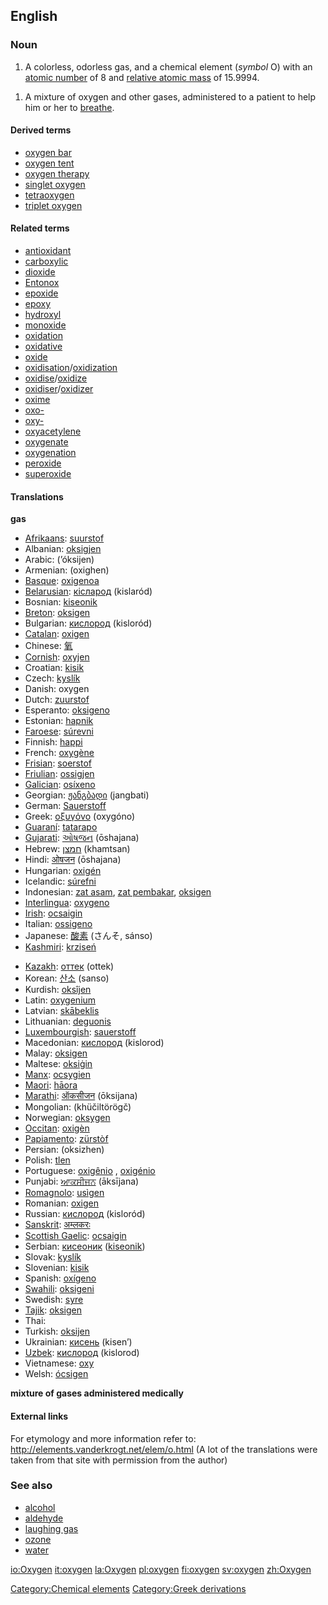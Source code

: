 ==English==
{{elements|O|nitrogen|N|fluorine|F}}
=== Noun ===
{{en-noun-unc}}
{{wikipedia}}

# A colorless, odorless gas, and a chemical element (''symbol'' O) with an [[atomic number]] of 8 and [[relative atomic mass]] of 15.9994.
<!--Too fine a meaning?: # An atom of the same.-->
#{{medicine}} A mixture of oxygen and other gases, administered to a patient to help him or her to [[breathe]].

====Derived terms====
*[[oxygen bar]]
*[[oxygen tent]]
*[[oxygen therapy]]
*[[singlet oxygen]]
*[[tetraoxygen]]
*[[triplet oxygen]]

====Related terms====
*[[antioxidant]]
*[[carboxylic]]
*[[dioxide]]
*[[Entonox]]
*[[epoxide]]
*[[epoxy]]
*[[hydroxyl]]
*[[monoxide]]
*[[oxidation]]
*[[oxidative]]
*[[oxide]]
*[[oxidisation]]/[[oxidization]]
*[[oxidise]]/[[oxidize]]
*[[oxidiser]]/[[oxidizer]]
*[[oxime]]
*[[oxo-]]
*[[oxy-]]
*[[oxyacetylene]]
*[[oxygenate]]
*[[oxygenation]]
*[[peroxide]]
*[[superoxide]]

==== Translations ====

'''gas'''
{{top}}
*[[Afrikaans]]: [[suurstof]]
*Albanian: [[oksigjen]]
*Arabic: {{ARchar|[[أكسجين]]}} (’óksijen) {{m}}
*Armenian: (oxighen)
*[[Basque]]: [[oxigenoa]]
*[[Belarusian]]: [[кiсларод]] (kislaród) {{m}}
*Bosnian: [[kiseonik]]
*[[Breton]]: [[oksigen]] {{m}}
*Bulgarian: [[кислород]] (kisloród) {{m}}
*[[Catalan]]: [[oxigen]] {{m}}
*Chinese: [[氧]]
*[[Cornish]]: [[oxyjen]]
*Croatian: [[kisik]]
*Czech: [[kyslík]]
*Danish: oxygen
*Dutch: [[zuurstof]] {{f}}
*Esperanto: [[oksigeno]]
*Estonian: [[hapnik]]
*[[Faroese]]: [[súrevni]]
*Finnish: [[happi]]
*French: [[oxygène]] {{m}}
*[[Frisian]]: [[soerstof]]
*[[Friulian]]: [[ossigjen]]
*[[Galician]]: [[osíxeno]]
*Georgian: [[ჟანგბადი]] (jangbati)
*German: [[Sauerstoff]] {{m}}
*Greek: [[οξυγόνο]] (oxygóno) {{n}}
*[[Guaraní]]: [[tatarapo]]
*[[Gujarati]]: [[ઓષજન]] (ōshajana)
*Hebrew: [[חמצן]] (khamtsan)
*Hindi: [[ओषजन]] (ōshajana)
*Hungarian: [[oxigén]]
*Icelandic: [[súrefni]]
*Indonesian: [[zat asam]], [[zat pembakar]], [[oksigen]]
*[[Interlingua]]: [[oxygeno]]
*[[Irish]]: [[ocsaigin]]
*Italian: [[ossigeno]] {{m}}
*Japanese: [[酸素]] (さんそ, sánso)
*[[Kashmiri]]: [[krziseń]]
{{mid}}
*[[Kazakh]]: [[оттек]] (ottek)
*Korean: [[산소]] (sanso)
*Kurdish: [[oksîjen]]
*Latin: [[oxygenium]]
*Latvian: [[skābeklis]]
*Lithuanian: [[deguonis]]
*[[Luxembourgish]]: [[sauerstoff]]
*Macedonian: [[кислород]] (kislorod)
*Malay: [[oksigen]]
*Maltese: [[oksiġin]]
*[[Manx]]: [[ocsygien]]
*[[Maori]]: [[hāora]]
*[[Marathi]]: [[ऑकसीजन]] (ōksijana)
*Mongolian: {{RUchar|[[хүчилтөрөгч]]}} (khüčiltörögč)
*Norwegian: [[oksygen]]
*[[Occitan]]: [[oxigèn]]
*[[Papiamento]]: [[zürstòf]]
*Persian: {{FAchar|[[اكسيژن]]}} (oksizhen)
*Polish: [[tlen]] {{m}}
*Portuguese: [[oxigênio]] {{m}}, [[oxigénio]] {{m}}
*Punjabi: [[ਆਕਸੀਜਨ]] (āksījana)
*[[Romagnolo]]: [[usìgen]]
*Romanian: [[oxigen]] {{n}}
*Russian: [[кислород]] (kisloród) {{m}}
*[[Sanskrit]]: [[अम्लकरः]]
*[[Scottish Gaelic]]: [[ocsaigin]]
*Serbian: [[кисеоник]] ([[kiseonik]]) {{m}}
*Slovak: [[kyslík]]
*Slovenian: [[kisik]]
*Spanish: [[oxígeno]] {{m}}
*[[Swahili]]: [[oksigeni]]
*Swedish: [[syre]]
*[[Tajik]]: [[oksigen]]
*Thai: {{THchar|[[ออกซิเจน]]}}
*Turkish: [[oksijen]]
*Ukrainian: [[кисень]] (kisen’)
*[[Uzbek]]: [[кислород]] (kislorod)
*Vietnamese: [[oxy]]
*Welsh: [[ócsigen]]
{{bottom}}

'''mixture of gases administered medically'''
{{top}}
{{mid}}
{{bottom}}

====External links====
For etymology and more information refer to:
http://elements.vanderkrogt.net/elem/o.html
(A lot of the translations were taken from that site with permission from the author)

===See also===
*[[alcohol]]
*[[aldehyde]]
*[[laughing gas]]
*[[ozone]]
*[[water]]

[[Category:Chemical elements]]
[[Category:Greek derivations]]

[[io:Oxygen]]
[[it:oxygen]]
[[la:Oxygen]]
[[pl:oxygen]]
[[fi:oxygen]]
[[sv:oxygen]]
[[zh:Oxygen]]